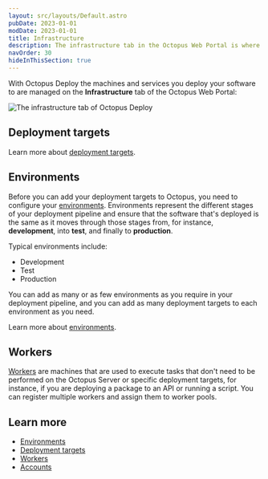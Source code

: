 ```yaml
---
layout: src/layouts/Default.astro
pubDate: 2023-01-01
modDate: 2023-01-01
title: Infrastructure
description: The infrastructure tab in the Octopus Web Portal is where you manage your environments, deployment targets, and other infrastructure.
navOrder: 30
hideInThisSection: true
---
```


With Octopus Deploy the machines and services you deploy your software to are managed on the **Infrastructure** tab of the Octopus Web Portal:

![The infrastructure tab of Octopus Deploy](/docs/infrastructure/images/infrastructure.png "width=500")

## Deployment targets

<DeploymentTargets />

Learn more about [deployment targets](/docs/infrastructure/deployment-targets).

## Environments

Before you can add your deployment targets to Octopus, you need to configure your [environments](/docs/infrastructure/environments). Environments represent the different stages of your deployment pipeline and ensure that the software that's deployed is the same as it moves through those stages from, for instance, **development**, into **test**, and finally to **production**.

Typical environments include:

 - Development
 - Test
 - Production

You can add as many or as few environments as you require in your deployment pipeline, and you can add as many deployment targets to each environment as you need.

Learn more about [environments](/docs/infrastructure/environments).

## Workers

[Workers](/docs/infrastructure/workers) are machines that are used to execute tasks that don't need to be performed on the Octopus Server or specific deployment targets, for instance, if you are deploying a package to an API or running a script. You can register multiple workers and assign them to worker pools.

## Learn more

 - [Environments](/docs/infrastructure/environments)
 - [Deployment targets](/docs/infrastructure/deployment-targets)
 - [Workers](/docs/infrastructure/workers)
 - [Accounts](/docs/infrastructure/accounts)
